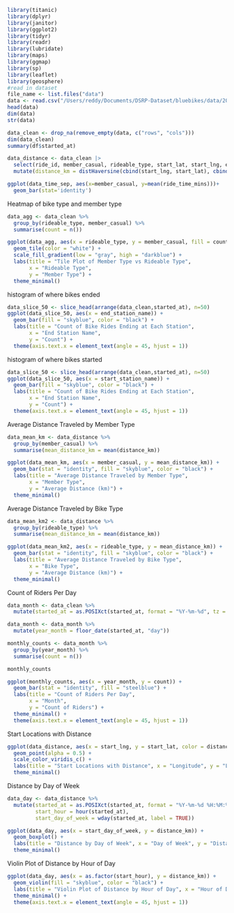 ```r
library(titanic)
library(dplyr)
library(janitor)
library(ggplot2)
library(tidyr)
library(readr)
library(lubridate)
library(maps)
library(ggmap)
library(sp)
library(leaflet)
library(geosphere)
#read in dataset
file_name <- list.files("data")
data <- read.csv("/Users/reddy/Documents/DSRP-Dataset/bluebikes/data/202406-bluebikes-tripdata.csv")
head(data)
dim(data)
str(data)
```

```r
data_clean <- drop_na(remove_empty(data, c("rows", "cols")))
dim(data_clean)
summary(df$started_at)

data_distance <- data_clean |>
  select(ride_id, member_casual, rideable_type, start_lat, start_lng, end_lat, end_lng, started_at, ended_at) |>
  mutate(distance_km = distHaversine(cbind(start_lng, start_lat), cbind(end_lng, end_lat)) / 1000)
```

```r
ggplot(data_time_sep, aes(x=member_casual, y=mean(ride_time_mins)))+
  geom_bar(stat='identity')

```

Heatmap of bike type and member type

```r
data_agg <- data_clean %>%
  group_by(rideable_type, member_casual) %>%
  summarise(count = n())

ggplot(data_agg, aes(x = rideable_type, y = member_casual, fill = count)) +
  geom_tile(color = "white") +
  scale_fill_gradient(low = "gray", high = "darkblue") +
  labs(title = "Tile Plot of Member Type vs Rideable Type",
       x = "Rideable Type",
       y = "Member Type") +
  theme_minimal()
```

histogram of where bikes ended

```r
data_slice_50 <- slice_head(arrange(data_clean,started_at), n=50)
ggplot(data_slice_50, aes(x = end_station_name)) +
  geom_bar(fill = "skyblue", color = "black") +
  labs(title = "Count of Bike Rides Ending at Each Station",
       x = "End Station Name",
       y = "Count") +
  theme(axis.text.x = element_text(angle = 45, hjust = 1))
```

histogram of where bikes started

```r
data_slice_50 <- slice_head(arrange(data_clean,started_at), n=50)
ggplot(data_slice_50, aes(x = start_station_name)) +
  geom_bar(fill = "skyblue", color = "black") +
  labs(title = "Count of Bike Rides Ending at Each Station",
       x = "End Station Name",
       y = "Count") +
  theme(axis.text.x = element_text(angle = 45, hjust = 1))
```

Average Distance Traveled by Member Type

```r
data_mean_km <- data_distance %>%
  group_by(member_casual) %>%
  summarise(mean_distance_km = mean(distance_km))

ggplot(data_mean_km, aes(x = member_casual, y = mean_distance_km)) +
  geom_bar(stat = "identity", fill = "skyblue", color = "black") +
  labs(title = "Average Distance Traveled by Member Type",
       x = "Member Type",
       y = "Average Distance (km)") +
  theme_minimal()
```

Average Distance Traveled by Bike Type

```r
data_mean_km2 <- data_distance %>%
  group_by(rideable_type) %>%
  summarise(mean_distance_km = mean(distance_km))

ggplot(data_mean_km2, aes(x = rideable_type, y = mean_distance_km)) +
  geom_bar(stat = "identity", fill = "skyblue", color = "black") +
  labs(title = "Average Distance Traveled by Bike Type",
       x = "Bike Type",
       y = "Average Distance (km)") +
  theme_minimal()
```

Count of Riders Per Day

```r
data_month <- data_clean %>%
  mutate(started_at = as.POSIXct(started_at, format = "%Y-%m-%d", tz = "UTC"))

data_month <- data_month %>%
  mutate(year_month = floor_date(started_at, "day"))

monthly_counts <- data_month %>%
  group_by(year_month) %>%
  summarise(count = n())

monthly_counts

ggplot(monthly_counts, aes(x = year_month, y = count)) +
  geom_bar(stat = "identity", fill = "steelblue") +
  labs(title = "Count of Riders Per Day",
       x = "Month",
       y = "Count of Riders") +
  theme_minimal() +
  theme(axis.text.x = element_text(angle = 45, hjust = 1))
```

Start Locations with Distance

```r
ggplot(data_distance, aes(x = start_lng, y = start_lat, color = distance_km)) +
  geom_point(alpha = 0.5) +
  scale_color_viridis_c() +
  labs(title = "Start Locations with Distance", x = "Longitude", y = "Latitude", color = "Distance (km)") +
  theme_minimal()
```

Distance by Day of Week

```r
data_day <- data_distance %>%
  mutate(started_at = as.POSIXct(started_at, format = "%Y-%m-%d %H:%M:%S", tz = "UTC"),
         start_hour = hour(started_at),
         start_day_of_week = wday(started_at, label = TRUE))

ggplot(data_day, aes(x = start_day_of_week, y = distance_km)) +
  geom_boxplot() +
  labs(title = "Distance by Day of Week", x = "Day of Week", y = "Distance (km)") +
  theme_minimal()
```

Violin Plot of Distance by Hour of Day

```r
ggplot(data_day, aes(x = as.factor(start_hour), y = distance_km)) +
  geom_violin(fill = "skyblue", color = "black") +
  labs(title = "Violin Plot of Distance by Hour of Day", x = "Hour of Day", y = "Distance (km)") +
  theme_minimal() +
  theme(axis.text.x = element_text(angle = 45, hjust = 1))
```
